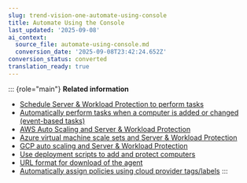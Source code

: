 ```yaml
---
slug: trend-vision-one-automate-using-console
title: Automate Using the Console
last_updated: '2025-09-08'
ai_context:
  source_file: automate-using-console.md
  conversion_date: '2025-09-08T23:42:24.652Z'
conversion_status: converted
translation_ready: true
---
```


::: {role="main"}
**Related information**

- [Schedule Server & Workload Protection to perform tasks](schedule-perform-tasks.mdx)
- [Automatically perform tasks when a computer is added or changed (event-based tasks)](autotasks-computer-changed-event.mdx)
- [AWS Auto Scaling and Server & Workload Protection](aws-auto-scaling-2.mdx)
- [Azure virtual machine scale sets and Server & Workload Protection](azure-virtual-machine-scale-sets.mdx)
- [GCP auto scaling and Server & Workload Protection](gcp-auto-scaling.mdx)
- [Use deployment scripts to add and protect computers](deployment-scripts-add-computers.mdx)
- [URL format for download of the agent](url-format-for-download-agent.mdx)
- [Automatically assign policies using cloud provider tags/labels](auto-assign-provider-tags-labels.mdx)
:::
